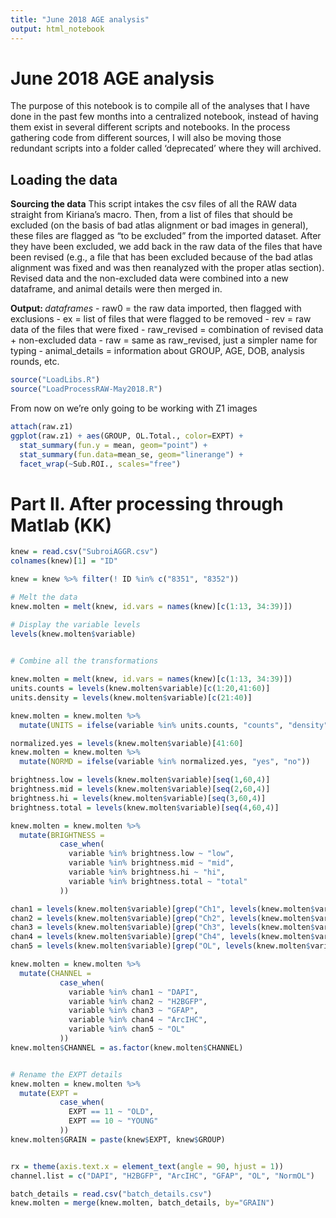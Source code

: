 ```yaml
---
title: "June 2018 AGE analysis"
output: html_notebook
---
```


# June 2018 AGE analysis

The purpose of this notebook is to compile all of the analyses that I have done in the past few months into a centralized notebook, instead of having them exist in several different scripts and notebooks. In the process gathering code from different sources, I will also be moving those redundant scripts into a folder called 'deprecated' where they will archived. 


## Loading the data

**Sourcing the data**
This script intakes the csv files of all the RAW data straight from Kiriana's macro. Then, from a list of files that should be excluded (on the basis of bad atlas alignment or bad images in general), these files are flagged as "to be excluded" from the imported dataset. After they have been excluded, we add back in the raw data of the files that have been revised (e.g., a file that has been excluded because of the bad atlas alignment was fixed and was then reanalyzed with the proper atlas section). Revised data and the non-excluded data were combined into a new dataframe, and animal details were then merged in. 

**Output: **
*dataframes*
- raw0 = the raw data imported, then flagged with exclusions
- ex = list of files that were flagged to be removed
- rev = raw data of the files that were fixed
- raw_revised = combination of revised data + non-excluded data
- raw = same as raw_revised, just a simpler name for typing
- animal_details = information about GROUP, AGE, DOB, analysis rounds, etc. 


```r
source("LoadLibs.R")
source("LoadProcessRAW-May2018.R")

```

From now on we're only going to be working with Z1 images
```r
attach(raw.z1)
ggplot(raw.z1) + aes(GROUP, OL.Total., color=EXPT) + 
  stat_summary(fun.y = mean, geom="point") +
  stat_summary(fun.data=mean_se, geom="linerange") +
  facet_wrap(~Sub.ROI., scales="free")

```




# Part II. After processing through Matlab (KK)

```r

knew = read.csv("SubroiAGGR.csv")
colnames(knew)[1] = "ID"

knew = knew %>% filter(! ID %in% c("8351", "8352"))

# Melt the data
knew.molten = melt(knew, id.vars = names(knew)[c(1:13, 34:39)])

# Display the variable levels
levels(knew.molten$variable)

    
# Combine all the transformations

knew.molten = melt(knew, id.vars = names(knew)[c(1:13, 34:39)])
units.counts = levels(knew.molten$variable)[c(1:20,41:60)]
units.density = levels(knew.molten$variable)[c(21:40)]

knew.molten = knew.molten %>%
  mutate(UNITS = ifelse(variable %in% units.counts, "counts", "density"))

normalized.yes = levels(knew.molten$variable)[41:60]
knew.molten = knew.molten %>%
  mutate(NORMD = ifelse(variable %in% normalized.yes, "yes", "no"))

brightness.low = levels(knew.molten$variable)[seq(1,60,4)]
brightness.mid = levels(knew.molten$variable)[seq(2,60,4)]
brightness.hi = levels(knew.molten$variable)[seq(3,60,4)]
brightness.total = levels(knew.molten$variable)[seq(4,60,4)]

knew.molten = knew.molten %>%
  mutate(BRIGHTNESS = 
           case_when(
             variable %in% brightness.low ~ "low",
             variable %in% brightness.mid ~ "mid",
             variable %in% brightness.hi ~ "hi",
             variable %in% brightness.total ~ "total"
           ))

chan1 = levels(knew.molten$variable)[grep("Ch1", levels(knew.molten$variable))]
chan2 = levels(knew.molten$variable)[grep("Ch2", levels(knew.molten$variable))]
chan3 = levels(knew.molten$variable)[grep("Ch3", levels(knew.molten$variable))]
chan4 = levels(knew.molten$variable)[grep("Ch4", levels(knew.molten$variable))]
chan5 = levels(knew.molten$variable)[grep("OL", levels(knew.molten$variable))]

knew.molten = knew.molten %>%
  mutate(CHANNEL = 
           case_when(
             variable %in% chan1 ~ "DAPI",
             variable %in% chan2 ~ "H2BGFP",
             variable %in% chan3 ~ "GFAP",
             variable %in% chan4 ~ "ArcIHC",
             variable %in% chan5 ~ "OL"
           ))
knew.molten$CHANNEL = as.factor(knew.molten$CHANNEL)


# Rename the EXPT details
knew.molten = knew.molten %>%
  mutate(EXPT = 
           case_when(
             EXPT == 11 ~ "OLD",
             EXPT == 10 ~ "YOUNG"
           ))
knew.molten$GRAIN = paste(knew$EXPT, knew$GROUP)


rx = theme(axis.text.x = element_text(angle = 90, hjust = 1)) 
channel.list = c("DAPI", "H2BGFP", "ArcIHC", "GFAP", "OL", "NormOL")

```

```r
batch_details = read.csv("batch_details.csv")
knew.molten = merge(knew.molten, batch_details, by="GRAIN")


```


